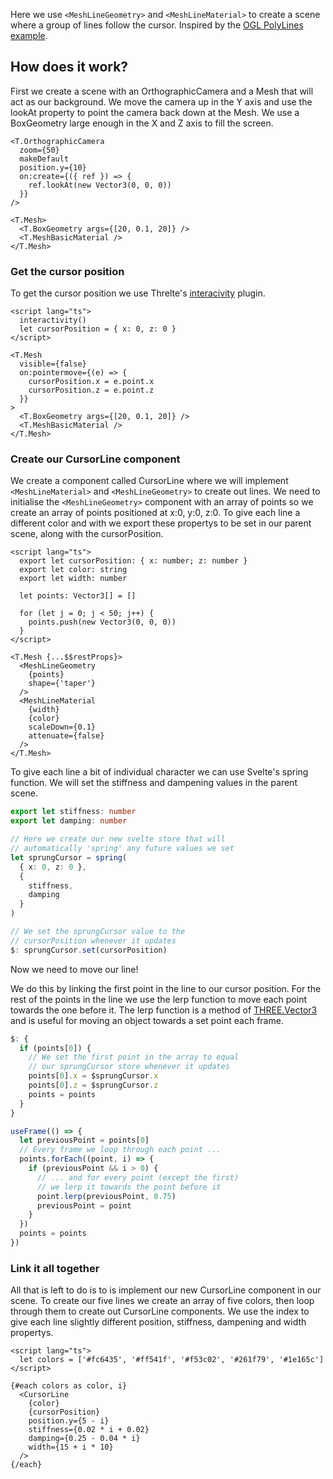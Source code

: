 Here we use `<MeshLineGeometry>` and `<MeshLineMaterial>` to create a scene where a group of lines follow the cursor. Inspired by the <a href="https://oframe.github.io/ogl/examples/?src=polylines.html" target="_blank">OGL PolyLines example</a>.

<Example path="meshline/cursor-lines" />

## How does it work?

First we create a scene with an OrthographicCamera and a Mesh that will act as our background.
We move the camera up in the Y axis and use the lookAt property to point the camera back down at the Mesh.
We use a BoxGeometry large enough in the X and Z axis to fill the screen.

```svelte
<T.OrthographicCamera
  zoom={50}
  makeDefault
  position.y={10}
  on:create={({ ref }) => {
    ref.lookAt(new Vector3(0, 0, 0))
  }}
/>

<T.Mesh>
  <T.BoxGeometry args={[20, 0.1, 20]} />
  <T.MeshBasicMaterial />
</T.Mesh>
```

### Get the cursor position

To get the cursor position we use Threlte's <a href="/docs/reference/extras/interactivity" target="_blank">interacivity</a> plugin.

```svelte
<script lang="ts">
  interactivity()
  let cursorPosition = { x: 0, z: 0 }
</script>

<T.Mesh
  visible={false}
  on:pointermove={(e) => {
    cursorPosition.x = e.point.x
    cursorPosition.z = e.point.z
  }}
>
  <T.BoxGeometry args={[20, 0.1, 20]} />
  <T.MeshBasicMaterial />
</T.Mesh>
```

### Create our CursorLine component

We create a component called CursorLine where we will implement `<MeshLineMaterial>` and `<MeshLineGeometry>` to create out lines.
We need to initialise the `<MeshLineGeometry>` component with an array of points so we create an array of points positioned at x:0, y:0, z:0.
To give each line a different color and with we export these propertys to be set in our parent scene, along with the cursorPosition.

```svelte
<script lang="ts">
  export let cursorPosition: { x: number; z: number }
  export let color: string
  export let width: number

  let points: Vector3[] = []

  for (let j = 0; j < 50; j++) {
    points.push(new Vector3(0, 0, 0))
  }
</script>

<T.Mesh {...$$restProps}>
  <MeshLineGeometry
    {points}
    shape={'taper'}
  />
  <MeshLineMaterial
    {width}
    {color}
    scaleDown={0.1}
    attenuate={false}
  />
</T.Mesh>
```

To give each line a bit of individual character we can use Svelte's spring function.
We will set the stiffness and dampening values in the parent scene.

```ts
export let stiffness: number
export let damping: number

// Here we create our new svelte store that will
// automatically 'spring' any future values we set
let sprungCursor = spring(
  { x: 0, z: 0 },
  {
    stiffness,
    damping
  }
)

// We set the sprungCursor value to the
// cursorPosition whenever it updates
$: sprungCursor.set(cursorPosition)
```

Now we need to move our line!

We do this by linking the first point in the line to our cursor position.
For the rest of the points in the line we use the lerp function to move each point towards the one before it.
The lerp function is a method of <a href="https://threejs.org/docs/#api/en/math/Vector3" target="_blank">THREE.Vector3</a> and is useful for moving an object towards a set point each frame.

```ts
$: {
  if (points[0]) {
    // We set the first point in the array to equal
    // our sprungCursor store whenever it updates
    points[0].x = $sprungCursor.x
    points[0].z = $sprungCursor.z
    points = points
  }
}

useFrame(() => {
  let previousPoint = points[0]
  // Every frame we loop through each point ...
  points.forEach((point, i) => {
    if (previousPoint && i > 0) {
      // ... and for every point (except the first)
      // we lerp it towards the point before it
      point.lerp(previousPoint, 0.75)
      previousPoint = point
    }
  })
  points = points
})
```

### Link it all together

All that is left to do is to is implement our new CursorLine component in our scene.
To create our five lines we create an array of five colors, then loop through them to create out CursorLine components.
We use the index to give each line slightly different position, stiffness, dampening and width propertys.

```svelte
<script lang="ts">
  let colors = ['#fc6435', '#ff541f', '#f53c02', '#261f79', '#1e165c']
</script>

{#each colors as color, i}
  <CursorLine
    {color}
    {cursorPosition}
    position.y={5 - i}
    stiffness={0.02 * i + 0.02}
    damping={0.25 - 0.04 * i}
    width={15 + i * 10}
  />
{/each}
```
